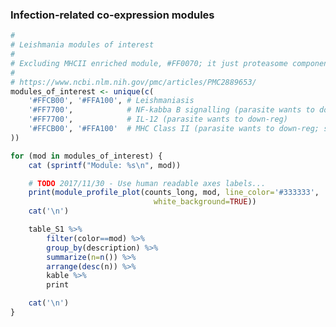 ### Infection-related co-expression modules

```r
#
# Leishmania modules of interest
#
# Excluding MHCII enriched module, #FF0070; it just proteasome components..
#
# https://www.ncbi.nlm.nih.gov/pmc/articles/PMC2889653/
modules_of_interest <- unique(c(
    '#FFCB00', '#FFA100', # Leishmaniasis
    '#FF7700',            # NF-kabba B signalling (parasite wants to down-reg); 
    '#FF7700',            # IL-12 (parasite wants to down-reg)
    '#FFCB00', '#FFA100'  # MHC Class II (parasite wants to down-reg; same two as for Leishmaniasis KEGG path above..)
))

for (mod in modules_of_interest) {
    cat (sprintf("Module: %s\n", mod))

    # TODO 2017/11/30 - Use human readable axes labels...
    print(module_profile_plot(counts_long, mod, line_color='#333333',
                                white_background=TRUE))
    cat('\n')

    table_S1 %>% 
        filter(color==mod) %>% 
        group_by(description) %>% 
        summarize(n=n()) %>% 
        arrange(desc(n)) %>%
        kable %>%
        print

    cat('\n')
}
```

